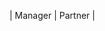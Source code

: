 \| <Icon icon="user-tie" iconType="solid" /> Manager | <Icon icon="handshake" iconType="solid" /> Partner |